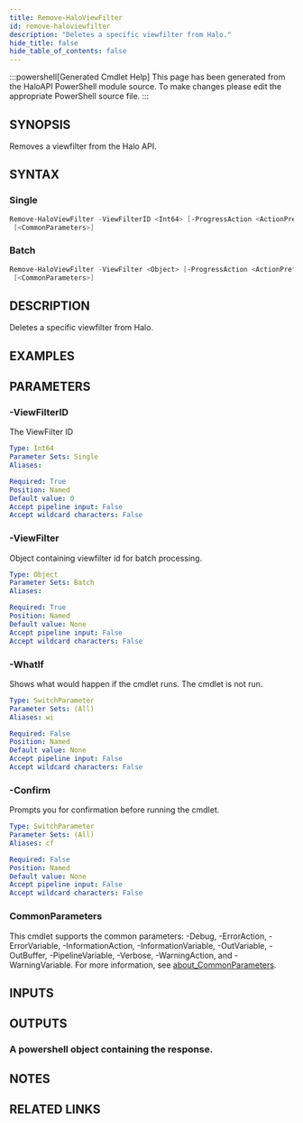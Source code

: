 ```yaml
---
title: Remove-HaloViewFilter
id: remove-haloviewfilter
description: "Deletes a specific viewfilter from Halo."
hide_title: false
hide_table_of_contents: false
---
```


:::powershell[Generated Cmdlet Help]
This page has been generated from the HaloAPI PowerShell module source. To make changes please edit the appropriate PowerShell source file.
:::

## SYNOPSIS

Removes a viewfilter from the Halo API.

## SYNTAX

### Single

```powershell
Remove-HaloViewFilter -ViewFilterID <Int64> [-ProgressAction <ActionPreference>] [-WhatIf] [-Confirm]
 [<CommonParameters>]
```

### Batch

```powershell
Remove-HaloViewFilter -ViewFilter <Object> [-ProgressAction <ActionPreference>] [-WhatIf] [-Confirm]
 [<CommonParameters>]
```

## DESCRIPTION

Deletes a specific viewfilter from Halo.

## EXAMPLES

## PARAMETERS

### -ViewFilterID

The ViewFilter ID

```yaml
Type: Int64
Parameter Sets: Single
Aliases:

Required: True
Position: Named
Default value: 0
Accept pipeline input: False
Accept wildcard characters: False
```

### -ViewFilter

Object containing viewfilter id for batch processing.

```yaml
Type: Object
Parameter Sets: Batch
Aliases:

Required: True
Position: Named
Default value: None
Accept pipeline input: False
Accept wildcard characters: False
```

### -WhatIf

Shows what would happen if the cmdlet runs.
The cmdlet is not run.

```yaml
Type: SwitchParameter
Parameter Sets: (All)
Aliases: wi

Required: False
Position: Named
Default value: None
Accept pipeline input: False
Accept wildcard characters: False
```

### -Confirm

Prompts you for confirmation before running the cmdlet.

```yaml
Type: SwitchParameter
Parameter Sets: (All)
Aliases: cf

Required: False
Position: Named
Default value: None
Accept pipeline input: False
Accept wildcard characters: False
```

### CommonParameters

This cmdlet supports the common parameters: -Debug, -ErrorAction, -ErrorVariable, -InformationAction, -InformationVariable, -OutVariable, -OutBuffer, -PipelineVariable, -Verbose, -WarningAction, and -WarningVariable. For more information, see [about_CommonParameters](http://go.microsoft.com/fwlink/?LinkID=113216).

## INPUTS


## OUTPUTS

### A powershell object containing the response.

## NOTES

## RELATED LINKS
